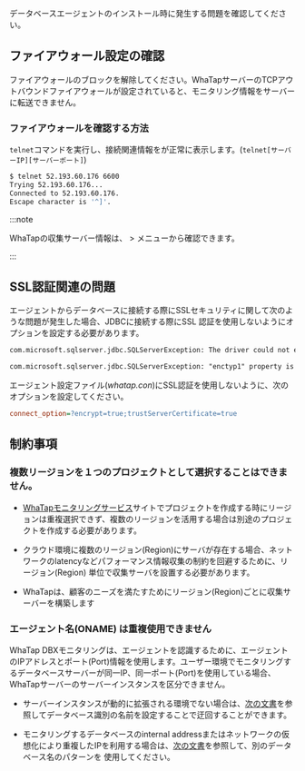 データベースエージェントのインストール時に発生する問題を確認してください。

## ファイアウォール設定の確認

ファイアウォールのブロックを解除してください。WhaTapサーバーのTCPアウトバウンドファイアウォールが設定されていると、モニタリング情報をサーバーに転送できません。

### ファイアウォールを確認する方法

`telnet`コマンドを実行し、接続関連情報をが正常に表示します。(`telnet[サーバーIP][サーバーポート]`)

```bash title='Example'
$ telnet 52.193.60.176 6600
Trying 52.193.60.176...
Connected to 52.193.60.176.
Escape character is '^]'.
```

:::note

WhaTapの収集サーバー情報は、<Cmdname sid="side_management" className="uitext" /> &gt; <Cmdname sid="side_agentInstall" className="uitext" />メニューから確認できます。

:::

<InDoc product="mssql,mssql-v1">

## SSL認証関連の問題

エージェントからデータベースに接続する際にSSLセキュリティに関して次のような問題が発生した場合、JDBCに接続する際にSSL 認証を使用しないようにオプションを設定する必要があります。

```txt
com.microsoft.sqlserver.jdbc.SQLServerException: The driver could not establish a secure connection to SQL Server by using Secure Sockets Layer (SSL) encryption.

com.microsoft.sqlserver.jdbc.SQLServerException: "enctyp1" property is set to "true" and "trustServerCertificate" property is set to "false" but the driver could not establish a secure connection to SQL Server by ising Secure Sockets Layer (SSL) encryption
```

エージェント設定ファイル(*whatap.con*)にSSL認証を使用しないように、次のオプションを設定してください。

```ini title="whatap.conf"
connect_option=?encrypt=true;trustServerCertificate=true
```

</InDoc>

## 制約事項

### 複数リージョンを１つのプロジェクトとして選択することはできません。

- [WhaTapモニタリングサービス](https://services.whatap.io)サイトでプロジェクトを作成する時にリージョンは重複選択できず、複数のリージョンを活用する場合は別途のプロジェクトを作成する必要があります。

- クラウド環境に複数のリージョン(Region)にサーバが存在する場合、ネットワークのlatencyなどパフォーマンス情報収集の制約を回避するために、リージョン(Region) 単位で収集サーバを設置する必要があります。

- WhaTapは、顧客のニーズを満たすためにリージョン(Region)ごとに収集サーバーを構築します

### エージェント名(ONAME) は重複使用できません

WhaTap DBXモニタリングは、エージェントを認識するために、エージェントのIPアドレスとポート(Port)情報を使用します。ユーザー環境でモニタリングするデータベースサーバーが同一IP、同一ポート(Port)を使用している場合、WhaTapサーバーのサーバーインスタンスを区分できません。

- サーバーインスタンスが動的に拡張される環境でない場合は、[次の文書](agent-manage#custom-server-name)を参照してデータベース識別の名前を設定することで迂回することができます。

- モニタリングするデータベースのinternal addressまたはネットワークの仮想化により重複したIPを利用する場合は、[次の文書](agent-manage#custom-server-name)を参照して、別のデータベース名のパターンを
  使用してください。
